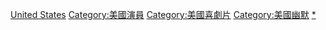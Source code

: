 {{Catnav|頁面分類|人物|各職業人物|演员}}
{{Catnav|頁面分類|人文學科|文学|戏剧|喜劇}}
{{Catnav|頁面分類|各種主題的頁面分類|按國家分類|各國人物|各國演員}}
{{Catnav|頁面分類|人类社会|人物|各國人物|各國演員}}
{{Catnav|頁面分類|人物|各國人物|各國演員}}
{{Catnav|頁面分類|人物|各職業人物|演员|各國演員}}
{{Catnav|頁面分類|...|电视剧|演员|各國演員}}
{{Catnav|頁面分類|各種主題的頁面分類|按國家分類|各國人物|各國演員}}
{{Catnav|頁面分類|人类社会|人物|職業|各职业美国人}}
{{Catnav|頁面分類|人类社会|人物|各國人物|各國演員}}
{{Catnav|頁面分類|人物|各國人物|美国人|各职业美国人}}
{{Commons category|Comedians from the United States}}
{{catmore}}

[[Category:各國喜劇演員|United States]]
[[Category:美國演員|Category:美國演員]]
[[Category:美國喜劇片|Category:美國喜劇片]]
[[Category:美國幽默|Category:美國幽默]]
[[Category:美國電視喜劇|*]]